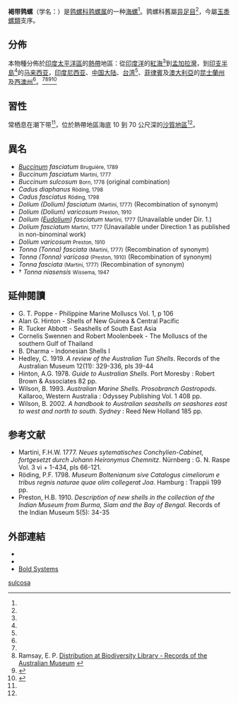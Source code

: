{{Speciesbox
| image = Tonna_sulcosa_01.JPG
| image_caption = Five views of a [[gastropod_shell|shell]] of ''Tonna sulcosa''
| genus = Tonna
| species = sulcosa
| authority = ({{tsl|en|Ignaz von Born||Born}}, 1778){{r|Born 1778}}
| synonyms_ref = <ref name="WoRMS_208013" />
| synonyms = [[#異名|見內文]]
}}

'''褐带鹑螺'''（学名：''{{lang|la|Tonna sulcosa}}''）是[[鹑螺科|鹑螺科]][[鹑螺属|鹑螺属]]的一种[[海螺|海螺]]<ref name="WoRMS_208013" />。鹑螺科舊屬[[异足目|异足目]]<ref name=shell_696 />，今屬[[玉黍螺類|玉黍螺類]]支序。

==分佈==
本物種分佈於[[印度太平洋區|印度太平洋區]]的[[熱帶|熱帶]]地區：從[[印度洋|印度洋]]的[[紅海|紅海]]<ref name="WoRMS_208013" />到[[孟加拉灣|孟加拉灣]]{{r|AA}}，到[[印支半島|印支半島]]<ref name="WoRMS_208013" />的[[马来西亚|马来西亚]]，[[印度尼西亚|印度尼西亚]]、[[中国大陆|中国大陆]]、[[台湾|台湾]]<ref name=shell_696 />、[[菲律賓|菲律賓]]及[[澳大利亞|澳大利亞]]的[[昆士蘭州|昆士蘭州]]及[[西澳州|西澳州]]<ref name="WoRMS_208013" />。<ref name="Vos 2007" /><ref>Ramsay, E. P. [http://www.biodiversitylibrary.org/page/9091137#page/499/mode/1up Distribution at Biodiversity Library - Records of the Australian Museum] {{Wayback|url=http://www.biodiversitylibrary.org/page/9091137#page/499/mode/1up |date=20181012204021 }}</ref><ref name=AA>{{gastropods.com |key=9 |id=239 |title=''Tonna (Sulcosa complex) sulcosa''}}</ref><ref name=BB>{{Cite web |url=http://www.sealifebase.org/summary/Tonna-sulcosa.html |title=Sealife Base |accessdate=2016-10-16 |archive-date=2018-02-17 |archive-url=https://web.archive.org/web/20180217082645/http://www.sealifebase.org/summary/Tonna-sulcosa.html |dead-url=no }}</ref>

==習性==
常栖息在潮下带<ref name=shell_696 />，位於熱帶地區海底 10 到 70 公尺深的[[沙質地區|沙質地區]]<ref name=BB/>。

==異名==
* ''[[Buccinum|Buccinum]] fasciatum'' <small>Bruguière, 1789</small>
* ''Buccinum fasciatum'' <small>Martini, 1777</small>
* ''Buccinum sulcosum'' <small>Born, 1778</small> (original combination)
* ''Cadus diaphanus'' <small>Röding, 1798</small>
* ''Cadus fasciatus'' <small>Röding, 1798</small>
* ''Dolium (Dolium) fasciatum'' <small>(Martini, 1777)</small> (Recombination of synonym)
* ''Dolium (Dolium) varicosum'' <small>Preston, 1910</small>
* ''Dolium ([[高腰鶉螺屬|Eudolium]]) fasciatum'' <small>Martini, 1777</small> (Unavailable under Dir. 1.)
* ''Dolium fasciatum'' <small>Martini, 1777</small> (Unavailable under Direction 1 as published in non-binominal work)
* ''Dolium varicosum'' <small>Preston, 1910 </small>
* ''Tonna (Tonna) fasciata'' <small>(Martini, 1777)</small> (Recombination of synonym)
* ''Tonna (Tonna) varicosa'' <small>(Preston, 1910)</small> (Recombination of synonym)
* ''Tonna fasciata'' <small>(Martini, 1777)</small> (Recombination of synonym)
* † ''Tonna niasensis'' <small>Wissema, 1947</small>

==延伸閱讀==
* G. T. Poppe - Philippine Marine Molluscs Vol. 1, p 106
* Alan G. Hinton - Shells of New Guinea & Central Pacific
* R. Tucker Abbott - Seashells of South East Asia
* Cornelis Swennen  and Robert Moolenbeek - The Molluscs of the southern Gulf of Thailand
* B. Dharma - Indonesian Shells I
* Hedley, C. 1919. ''A review of the Australian Tun Shells''. Records of the Australian Museum 12(11): 329-336, pls 39-44
* Hinton, A.G. 1978. ''Guide to Australian Shells''. Port Moresby : Robert Brown & Associates 82 pp. 
* Wilson, B. 1993. ''Australian Marine Shells. Prosobranch Gastropods''. Kallaroo, Western Australia : Odyssey Publishing Vol. 1 408 pp.
* Wilson, B. 2002. ''A handbook to Australian seashells on seashores east to west and north to south. Sydney'' : Reed New Holland 185 pp.

==参考文献==
{{reflist|refs=
<ref name="Born 1778">{{cite book |url=https://www.biodiversitylibrary.org/bibliography/11581#/summary |last=Born |first=Ignaz von |year=1778 |title=''Index rerum naturalium Musei Caesarei Vindobonensis, pl. 1, Testacea. - Verzeichniss etc. Illust.'' Vindobonae. |publisher=J.P. Krauss |location=Vienna |pages=XLII + 458 pp. |doi=10.5962/bhl.title.11581 |access-date=2010-07-09 |language=de,la |archive-date=2020-11-27 |archive-url=https://web.archive.org/web/20201127014538/https://www.biodiversitylibrary.org/bibliography/11581#/summary |dead-url=no }}</ref>
<ref name="shell_696">{{cite web
 |url          = http://shell.sinica.edu.tw/chinese/shellbase_detail.php?science_no=696
 |title        = 国际贝库：褐带鹑螺
 |publisher    = 台湾贝类资料库
 |access-date  = 2009-08-11
 |language     = zh-hant
 |archive-date = 2016-10-19
 |archive-url  = https://web.archive.org/web/20161019004553/http://shell.sinica.edu.tw/chinese/shellbase_detail.php?science_no=696
 |dead-url     = no
}}</ref>
<ref name="Vos 2007">{{cite journal
| last=Vos |first=C. |year=2007
| title=The family Tonnidae
| journal=A conchological Iconography
| volume=13 |pages=123 pp. |language=en }}</ref>
<ref name="WoRMS_208013">{{WoRMS |id=208013
| title=''Tonna sulcosa'' (Born, 1778)
| last=Vos |first=C. 
| access-date=2010-07-09 }}</ref>
}}
* Martini, F.H.W. 1777. ''Neues sytematisches Conchylien-Cabinet, fortgesetzt durch Johann Heironymus Chemnitz''. Nürnberg : G. N. Raspe Vol. 3 vi + 1-434, pls 66-121.
* Röding, P.F. 1798. ''Museum Boltenianum sive Catalogus cimeliorum e tribus regnis naturae quae olim collegerat Joa''. Hamburg : Trappii 199 pp.
* Preston, H.B. 1910. ''Description of new shells in the collection of the Indian Museum from Burma, Siam and the Bay of Bengal.'' Records of the Indian Museum 5(5): 34-35

==外部連結==
{{Commons category|Tonna sulcosa}}
* {{NCBI |id=1027439 |title=Tonna sulcosa}}
* {{eol  |id=4874876 |title=Tonna sulcosa}}
* [http://www.boldsystems.org/index.php/Taxbrowser_Taxonpage?taxid=507954 Bold Systems]{{Wayback|url=http://www.boldsystems.org/index.php/Taxbrowser_Taxonpage?taxid=507954 |date=20160207070736 }}
{{Taxonbar|from=Q1310985}}

[[Category:鹑螺属|sulcosa]]
